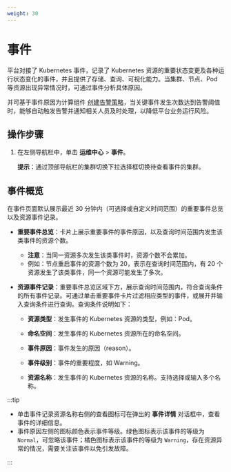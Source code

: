 ```yaml
---
weight: 30
---
```


# 事件

平台对接了 Kubernetes 事件，记录了 Kubernetes 资源的重要状态变更及各种运行状态变化的事件，并且提供了存储、查询、可视化能力。当集群、节点、Pod 等资源出现异常情况时，可通过事件分析具体原因。

并可基于事件原因为计算组件 [创建告警策略](../../monitor/functions/manage_alert.mdx)，当关键事件发生次数达到告警阈值时，能够自动触发告警并通知相关人员及时处理，以降低平台业务运行风险。


## 操作步骤

1. 在左侧导航栏中，单击 **运维中心** > **事件**。 

    **提示**：通过顶部导航栏的集群切换下拉选择框切换待查看事件的集群。


## 事件概览
    
在事件页面默认展示最近 30 分钟内（可选择或自定义时间范围）的重要事件总览以及资源事件记录。

    
* **重要事件总览**：卡片上展示重要事件的事件原因，以及查询时间范围内发生该类事件的资源个数。
    - **注意**：当同一资源多次发生该类事件时，资源个数不会累加。
    - 例如：节点重启事件的资源个数为 20，表示在查询时间范围内，有 20 个资源发生了该类事件，同一个资源可能发生了多次。
    
    
* **资源事件记录**：重要事件总览区域下方，展示查询时间范围内，符合查询条件的所有事件记录。可通过单击重要事件卡片过滤相应类型的事件，或展开并输入查询条件进行查询。查询条件说明如下：

    * **资源类型**：发生事件的 Kubernetes 资源的类型，例如：Pod。
     
    * **命名空间**：发生事件的 Kubernetes 资源所在的命名空间。
    
    * **事件原因**：事件发生的原因（reason）。

    * **事件级别**：事件的重要程度，如 Warning。
    
    * **资源名称**：发生事件的 Kubernetes 资源的名称。支持选择或输入多个名称。

:::tip
    
- 单击事件记录资源名称右侧的查看图标可在弹出的 **事件详情** 对话框中，查看事件的详细信息。
- 事件原因左侧的图标颜色表示事件等级。绿色图标表示该事件的等级为 `Normal`，可忽略该事件；橘色图标表示该事件的等级为 `Warning`，存在资源异常的情况，需要关注该事件以免引发故障。
    
:::

